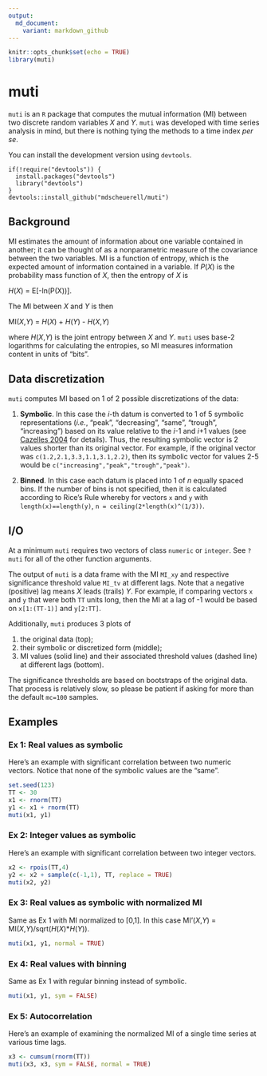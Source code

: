 ```yaml
---
output:
  md_document:
    variant: markdown_github
---
```


```r
knitr::opts_chunk$set(echo = TRUE)
library(muti)
```

# muti

`muti` is an `R` package that computes the mutual information (MI) between two discrete random variables _X_ and _Y_. `muti` was developed with time series analysis in mind, but there is nothing tying the methods to a time index _per se_.

You can install the development version using `devtools`.

```
if(!require("devtools")) {
  install.packages("devtools")
  library("devtools")
}
devtools::install_github("mdscheuerell/muti")
```

## Background

MI estimates the amount of information about one variable contained in another; it can be thought of as a nonparametric measure of the covariance between the two variables. MI is a function of entropy, which is the expected amount of information contained in a variable. If _P_(_X_) is the probability mass function of _X_, then the entropy of _X_ is

_H_(_X_) = E[-ln(P(X))].

The MI between _X_ and _Y_ is then

MI(_X_,_Y_) = _H_(_X_) + _H_(_Y_) - _H_(_X_,_Y_)

where _H_(_X_,_Y_) is the joint entropy between _X_ and _Y_. `muti` uses base-2 logarithms for calculating the entropies, so MI measures information content in units of "bits".

## Data discretization

`muti` computes MI based on 1 of 2 possible discretizations of the data:

1. __Symbolic__. In this case the _i_-th datum is converted to 1 of 5 symbolic representations (_i.e._, "peak", "decreasing", "same", "trough", "increasing") based on its value relative to the _i_-1 and _i_+1 values (see [Cazelles 2004](https://doi.org/10.1111/j.1461-0248.2004.00629.x) for details). Thus, the resulting symbolic vector is 2 values shorter than its original vector. For example, if the original vector was `c(1.2,2.1,3.3,1.1,3.1,2.2)`, then its symbolic vector for values 2-5 would be `c("increasing","peak","trough","peak")`.

2. __Binned__. In this case each datum is placed into 1 of _n_ equally spaced bins. If the number of bins is not specified, then it is calculated according to Rice's Rule whereby for vectors `x` and `y` with `length(x)==length(y)`, `n = ceiling(2*length(x)^(1/3))`.

## I/O

At a minimum `muti` requires two vectors of class `numeric` or `integer`. See `?muti` for all of the other function arguments.

The output of `muti` is a data frame with the MI `MI_xy` and respective significance threshold value `MI_tv` at different lags. Note that a negative (positive) lag means _X_ leads (trails) _Y_. For example, if comparing vectors `x` and `y` that were both `TT` units long, then the MI at a lag of -1 would be based on `x[1:(TT-1)]` and `y[2:TT]`.

Additionally, `muti` produces 3 plots of

1. the original data (top);
2. their symbolic or discretized form (middle);
3. MI values (solid line) and their associated threshold values (dashed line) at different lags (bottom).

The significance thresholds are based on bootstraps of the original data. That process is relatively slow, so please be patient if asking for more than the default `mc=100` samples.

## Examples

### Ex 1: Real values as symbolic

Here's an example with significant correlation between two numeric vectors. Notice that none of the symbolic values are the "same".

```r
set.seed(123)
TT <- 30
x1 <- rnorm(TT)
y1 <- x1 + rnorm(TT)
muti(x1, y1)
```

### Ex 2: Integer values as symbolic

Here's an example with significant correlation between two integer vectors.

```r
x2 <- rpois(TT,4)
y2 <- x2 + sample(c(-1,1), TT, replace = TRUE)
muti(x2, y2)
```

### Ex 3: Real values as symbolic with normalized MI

Same as Ex 1 with MI normalized to [0,1]. In this case MI'(_X_,_Y_) = MI(_X_,_Y_)/sqrt(_H_(_X_)*_H_(_Y_)).

```r
muti(x1, y1, normal = TRUE)
```

### Ex 4: Real values with binning

Same as Ex 1 with regular binning instead of symbolic.

```r
muti(x1, y1, sym = FALSE)
```

### Ex 5: Autocorrelation

Here's an example of examining the normalized MI of a single time series at various time lags.

```r
x3 <- cumsum(rnorm(TT))
muti(x3, x3, sym = FALSE, normal = TRUE)
```

